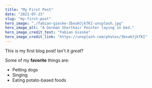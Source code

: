 ```yaml
---
title: "My First Post"
date: "2021-07-23"
slug: "my-first-post"
hero_image: "./fabian-gieske-3bxuHJjkTKI-unsplash.jpg"
hero_image_alt: "A German Shorthair Pointer laying in bed."
hero_image_credit_text: "Fabian Gieske"
hero_image_credit_link: "https://unsplash.com/photos/3bxuHJjkTKI"
---
```


This is my first blog post! Isn't it *great*?

Some of my **favorite** things are:

* Petting dogs
* Singing
* Eating potato-based foods